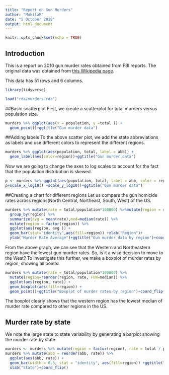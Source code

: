 ---
title: "Report on Gun Murders"
author: "MukilaR"
date: "5 October 2018"
output: html_document
---

```{r setup, include=FALSE}
knitr::opts_chunk$set(echo = TRUE)
```

## Introduction

This is a report on 2010 gun murder rates obtained from FBI reports. The original data was obtained from [this Wikipedia page](https://en.wikipedia.org/wiki/Murder_in_the_United_States_by_state).

This data has 51 rows and 6 columns. 


```{r loading-libs, message=FALSE}
library(tidyverse)
```
```{r}
load("rda/murders.rda")

```
##Basic scatterplot
First, we create a scatterplot for total murders versus population size.
```{r scatterplot,echo=FALSE}
murders %>% ggplot(aes(x = population, y =total )) +
  geom_point()+ggtitle("Gun murder data")
```

##Adding labels
To the above scatter plot, we add the state abbreviations as labels and use different colors to represent the different regions.
```{r,echo=FALSE}
murders %>% ggplot(aes(population, total, label = abb)) +
  geom_label(aes(color=region))+ggtitle("Gun murder data")

```

Now we are going to change the axes to log scales to account for the fact that the population distribution is skewed. 
```{r,echo=FALSE}
p <- murders %>% ggplot(aes(population, total, label = abb, color = region)) + geom_label()
p+scale_x_log10() +scale_y_log10()+ggtitle("Gun murder data")

```

##Creating a chart for different regions
Let us compare the gun homicide rates across regions(North Central, Northeast, South, West) of the US.
```{r,echo=FALSE}
murders %>% mutate(rate = total/population*100000) %>%mutate(region = reorder(region,rate))%>%
  group_by(region) %>%
  summarize(avg = mean(rate),med=median(rate)) %>%
  mutate(region = factor(region)) %>%
  ggplot(aes(region, avg )) +
  geom_bar(stat="identity",aes(fill=region)) +xlab("Region")+
  ylab("Murder Rate Average")+ggtitle("Gun murder data by region")+coord_flip()
```

From the above graph, we can see that the Western and Northeastern region have the lowest gun murder rates. So, is it a wise decision to move to the West? To investigate this further, we make a boxplot of murder rates by region, showing all points.

```{r,echo=FALSE}
murders %>% mutate(rate = total/population*100000) %>%
  mutate(region=reorder(region, rate, FUN=median)) %>%
  ggplot(aes(region, rate)) +
  geom_boxplot(aes(fill=region)) +
  geom_point()+ggtitle("Boxplot of murder rates by region")+coord_flip()

```
The boxplot clearly shows that the western region has the lowest median of murder rate compared to other regions in the US.

## Murder rate by state 

We note the large state to state variability by generating a barplot showing the murder rate by state:

```{r fig.height = 8, fig.width = 7, echo=FALSE}
murders <- murders %>% mutate(region = factor(region), rate = total / population * 10^5)
murders %>% mutate(abb = reorder(abb, rate)) %>%
  ggplot(aes(abb, rate)) +
  geom_bar(width = 0.5, stat = "identity", aes(fill=region)) +ggtitle("Murder rate by state")+ylab("Rate")+
  xlab("State")+coord_flip()
```
 

